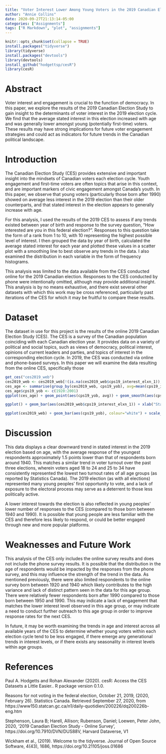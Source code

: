 ```yaml
---
title: "Voter Interest Lower Among Young Voters in the 2019 Canadian Election"
author: "Annie Collins"
date: 2020-09-27T21:13:14-05:00
categories: ["Assignments"]
tags: ["R Markdown", "plot", "assignments"]
---
```


```r
knitr::opts_chunk$set(collapse = TRUE)
install.packages("tidyverse")
library(tidyverse)
install.packages("devtools")
library(devtools)
install_github("hodgettsp/cesR")
library(cesR)
```

# Abstract
Voter interest and engagement is crucial to the function of democracy. In this paper, we explore the results of the 2019 Canadian Election Study to gain insight to the determinants of voter interest in the 2019 election cycle. We find that the average stated interest in this election increased with age and was generally lower amongst young (potentially first-time) voters. These results may have strong implications for future voter engagement strategies and could act as indicators for future trends in the Canadian political landscape.

# Introduction
The Canadian Election Study (CES) provides extensive and important insight into the mindsets of Canadian voters each election cycle. Youth engagement and first-time voters are often topics that arise in this context, and are important markers of civic engagement amongst Canada's youth. In this paper, we observe that young voters (particularly those born after 1990) showed on average less interest in the 2019 election than their older counterparts, and that stated interest in the election appears to generally increase with age.

For this analysis, I used the results of the 2019 CES to assess if any trends existed between year of birth and response to the survey question, "How interested are you in this federal election?". Responses to this question take the form of a rank from 1 to 10, with 10 representing the highest possible level of interest. I then grouped the data by year of birth, calculated the average stated interest for each year and plotted these values in a scatter plot with a smoothing line to best observe any trends in the data. I also examined the distribution in each variable in the form of frequency histograms.

This analysis was limited to the data available from the CES conducted online for the 2019 Canadian election. Responses to the CES conducted by phone were intentionally omitted, although may provide additional insight. This analysis is by no means exhaustive, and there exist several other datasets with which this work may be cross referenced, particularly past iterations of the CES for which it may be fruitful to compare these results.


# Dataset
The dataset in use for this project is the results of the online 2019 Canadian Election Study (CES). The CES is a survey of the Canadian population coinciding with each Canadian election year. It provides data on a variety of political and social topics, such as views of democracy, political interest, opinions of current leaders and parties, and topics of interest in the corresponding election cycle. In 2019, the CES was conducted via online and phone-based surveys. In this paper we will examine the data resulting from the online CES, specifically those 

```r
get_ces("ces2019_web")
ces2019_web <- ces2019_web[!(is.na(ces2019_web$cps19_interest_elxn_1)),]
ces_age <- summarise(group_by(ces2019_web, cps19_yob), avg=mean(cps19_interest_elxn_1))
ces_age$cps19_yob <- c(1920:2001)
ggplot(ces_age) + geom_point(aes(cps19_yob, avg)) + geom_smooth(aes(cps19_yob, avg), model="lm") + xlab("Year of Birth") + ylab("Average Response") + ggtitle("Average Response to \"How interested are you in this federal election?\", CES 2019")
```

``` r
ggplot() + geom_bar(aes(ces2019_web$cps19_interest_elxn_1)) + xlab("Stated Interest") + ylab("Frequency") + ggtitle("Responses to \"How interested are you in this federal election?\", CES 2019")
```

``` r
ggplot(ces2019_web) + geom_bar(aes(cps19_yob), colour="white") + scale_x_discrete(breaks=c(1920, 1940, 1960, 1980, 2000), labels=c(1920, 1940, 1960, 1980, 2000)) + ggtitle("Year of Birth Distribution, CES 2019") + ylab("Frequency") + xlab("Year of Birth")
```

# Discussion
This data displays a clear downward trend in stated interest in the 2019 election based on age, with the average response of the youngest respondents approximately 1.5 points lower than that of respondents born around 1940. This matches a similar trend in voter turnout over the past three elections, wherein voters aged 18 to 24 and 25 to 34 have consistently represented the lowest two turnout rates of all age groups (as reported by Statistics Canada). The 2019 election (as with all elections) represented many young peoples' first opportunity to vote, and a lack of exposure to the electoral process may serve as a deterrent to those less politically active.

A lower interest towards the election is also reflected in young peoples' lower number of responses to the CES (compared to those born between 1940 and 1990). It is possible that young people are less familiar with the CES and therefore less likely to respond, or could be better engaged through new and more popular platforms.

# Weaknesses and Future Work
This analysis of the CES only includes the online survey results and does not include the phone survey results. It is possible that the distribution in the age of respondents would be impacted by the responses from the phone survey, and this may influence the strength of the trend in the data. As mentioned previously, there were also limited respondents to the online survey born between 1920 and 1940 which likely contributes to the high variance and lack of distinct pattern seen in the data for this age group. There were relatively fewer respondents born after 1990 compared to those born between 1950 and 1990. This may indicate a lack of engagement that matches the lower interest level observed in this age group, or may indicate a need to conduct further outreach to this age group in order to improve response rates for the next CES.

In future, it may be worth examining the trends in age and interest across all available years of the CES to determine whether young voters within each election cycle tend to be less engaged, if there emerge any generational trends in interest levels, or if there exists any seasonality in interest levels within age groups.

# References
Paul A. Hodgetts and Rohan Alexander (2020). cesR: Access the CES Datasets a Little Easier.. R package version 0.1.0.

Reasons for not voting in the federal election, October 21, 2019, (2020, February 26). Statistics Canada. Retrieved September 27, 2020, from https://www150.statcan.gc.ca/n1/daily-quotidien/200226/dq200226b-eng.htm

Stephenson, Laura B; Harell, Allison; Rubenson, Daniel; Loewen, Peter John, 2020, '2019 Canadian Election Study - Online Survey', https://doi.org/10.7910/DVN/DUS88V, Harvard Dataverse, V1

Wickham et al., (2019). Welcome to the tidyverse. Journal of Open Source Software, 4(43), 1686,
https://doi.org/10.21105/joss.01686
